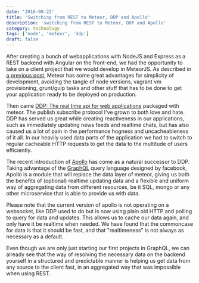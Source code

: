 ```yaml
---
date: '2016-08-22'
title: 'Switching from REST to Meteor, DDP and Apollo'
description: 'switching from REST to Meteor, DDP and Apollo'
category: technology
tags: ['node', 'meteor', 'ddp']
draft: false
---
```


After creating a bunch of webapplications with NodeJS and Express as a REST backend with Angular on the front-end, we had the opportunity to take on a client project that we would develop in MeteorJS. As described in [a previous post](http://hashbang.nl/technology/2015/12/14/looking-into-meteor-our-experiences-with-real-time-web-applications), Meteor has some great advantages for simplicity of development, avoiding the tangle of node versions, vagrant vm provisioning, grunt/gulp tasks and other stuff that has to be done to get your application ready to be deployed on production.

Then came [DDP: The real time api for web applications](http://hashbang.nl/meteor/2015/09/04/ddp-the-real-time-api-for-web-applications) packaged with meteor. The publish subscribe protocol I've grown to both love and hate. DDP has served us great while creating reactiveness in our applications, such as immediately updating news feeds and realtime chats, but has also caused us a lot of pain in the performance hogness and uncacheableness of it all. In our heavily used data parts of the application we had to switch to regular cacheable HTTP requests to get the data to the multitude of users efficiently.

The recent introduction of [Apollo](http://www.apollostack.com/) has come as a natural successor to DDP. Taking advantage of the [GraphQL](http://graphql.org/docs/getting-started/) query language designed by facebook, Apollo is a module that will replace the data layer of meteor, giving us both the benefits of (optional) realtime updating data and a flexible and uniform way of aggregating data from different resources, be it SQL, mongo or any other microservice that is able to provide us with data.

Please note that the current version of apollo is not operating on a websocket, like DDP used to do but is now using plain old HTTP and polling to query for data and updates. This allows us to cache our data again, and only have it be realtime when needed. We have found that the commoncase for data is that it should be fast, and that "realtimeness" is not always as necessary as a default.

Even though we are only just starting our first projects in GraphQL, we can already see that the way of resolving the necessary data on the backend yourself in a structured and predictable manner is helping us get data from any source to the client fast, in an aggregated way that was impossible when using REST.
